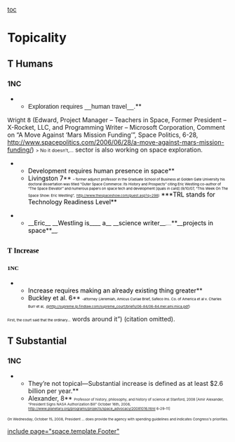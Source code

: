 [[toc]]
=Topicality= 

==T Humans== 

===1NC=== 

**<span style="font-family: Calibri,sans-serif;">Exploration requires __human travel__.</span>**
<span style="font-size: 10pt;">Wright 8</span> (Edward, Project Manager – Teachers in Space, Former President – X-Rocket, LLC, and Programming Writer – Microsoft Corporation, Comment on “A Move Against ‘Mars Mission Funding’”, Space Politics, 6-28, <span style="text-decoration: none;">[[http://www.spacepolitics.com/2006/06/28/a-move-against-mars-mission-funding/]]</span>)
<span style="font-size: 8pt;">> No it doesn’t,...</span> sector is also working on space exploration.

**<span style="color: black;">Development requires human presence in space</span>**
**<span style="color: black;">Livingston 7</span>** <span style="color: black; font-size: 6pt;">– former adjunct professor in the Graduate School of Business at Golden Gate University his doctoral dissertation was titled “Outer Space Commerce: Its History and Prospects” citing Eric Westling co-author of “The Space Elevator” and numerous papers on space tech and development [quals in card] (9/10/07, “This Week On The Space Show: Eric Westling”,</span> <span style="font-size: 6pt;">http://www.thespaceshow.com/guest.asp?q=298</span><span style="color: black; font-size: 6pt;">)</span> <span style="color: black;">***TRL stands for Technology Readiness Level**</span>

**__<span style="color: black;">Eric</span>__ __<span style="color: black;">Westling is</span>____<span style="color: black;"> a</span>__ __<span style="color: black;">science writer</span>__<span style="color: black; font-size: 6pt;">,.....</span>**__<span style="color: black;">projects in space</span>**__<span style="color: black; font-family: 'Times New Roman',serif; font-size: 6pt;">.</span>

==<span style="color: #000000; font-family: 'Times New Roman',serif; font-size: 12pt;">T Increase</span>== 

===<span style="color: #000000; font-family: 'Times New Roman',serif; font-size: 10pt;">1NC</span>=== 

**<span style="color: black;">Increase requires making an already existing thing greater</span>**
**<span style="color: black;">Buckley et al. 6</span>** <span style="color: black; font-size: 6pt;">-attorney (Jeremiah, Amicus Curiae Brief, Safeco Ins. Co. of America et al v. Charles Burr et al,</span> <span style="color: #0000cc; font-size: 6pt;">[[@http://supreme.lp.findlaw.com/supreme_court/briefs/06-84/06-84.mer.ami.mica.pdf]]</span><span style="color: black; font-size: 6pt;">)</span>

<span style="color: black; font-size: 6pt;">First, the court said that the ordinary...</span> words around it”) (citation omitted).

==T Substantial== 

===1NC=== 

**They’re not topical—Substantial increase is defined as at least $2.6 billion per year.**
**Alexander, 8** <span style="font-size: 6pt;">Professor of history, philosophy, and history of science at Stanford, 2008 [Amir Alexander, “President Signs NASA Authorization Bill” October 16th, 2008, http://www.planetary.org/programs/projects/space_advocacy/20081016.html 6-29-11]</span>

<span style="font-size: 6pt;">On Wednesday, October 15, 2008, President ... does provide the agency with spending guidelines and indicates Congress's priorities.</span>

[[include page="space.template.Footer"]]